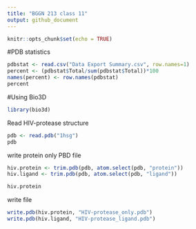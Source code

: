 ```yaml
---
title: "BGGN 213 class 11"
output: github_document
---
```


```r
knitr::opts_chunk$set(echo = TRUE)
```
#PDB statistics
```r
pdbstat <- read.csv("Data Export Summary.csv", row.names=1)
percent <- (pdbstat$Total/sum(pdbstat$Total))*100
names(percent) <- row.names(pdbstat)
percent
```
#Using Bio3D
```r
library(bio3d)
```
Read HIV-protease structure
```r
pdb <- read.pdb("1hsg")
pdb
```
write protein only PBD file
```r
hiv.protein <- trim.pdb(pdb, atom.select(pdb, "protein"))
hiv.ligand <- trim.pdb(pdb, atom.select(pdb, "ligand"))

hiv.protein
```
write file
```r
write.pdb(hiv.protein, "HIV-protease_only.pdb")
write.pdb(hiv.ligand, "HIV-protease_ligand.pdb")
```

